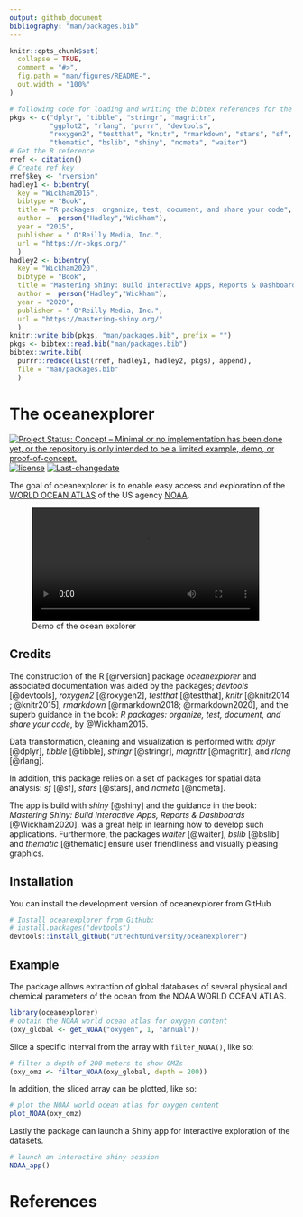 ```yaml
---
output: github_document
bibliography: "man/packages.bib"
---
```


<!-- README.md is generated from README.Rmd. Please edit that file -->

```r
knitr::opts_chunk$set(
  collapse = TRUE,
  comment = "#>",
  fig.path = "man/figures/README-",
  out.width = "100%"
)
```


```r
# following code for loading and writing the bibtex references for the used pkgs
pkgs <- c("dplyr", "tibble", "stringr", "magrittr",
          "ggplot2", "rlang", "purrr", "devtools", 
          "roxygen2", "testthat", "knitr", "rmarkdown", "stars", "sf", 
          "thematic", "bslib", "shiny", "ncmeta", "waiter")  
# Get the R reference
rref <- citation()
# Create ref key
rref$key <- "rversion"
hadley1 <- bibentry(
  key = "Wickham2015",
  bibtype = "Book",
  title = "R packages: organize, test, document, and share your code",
  author =  person("Hadley","Wickham"),
  year = "2015",
  publisher = " O'Reilly Media, Inc.",
  url = "https://r-pkgs.org/"
  )
hadley2 <- bibentry(
  key = "Wickham2020",
  bibtype = "Book",
  title = "Mastering Shiny: Build Interactive Apps, Reports & Dashboards.",
  author =  person("Hadley","Wickham"),
  year = "2020",
  publisher = " O'Reilly Media, Inc.",
  url = "https://mastering-shiny.org/"
  )
knitr::write_bib(pkgs, "man/packages.bib", prefix = "")
pkgs <- bibtex::read.bib("man/packages.bib")
bibtex::write.bib(
  purrr::reduce(list(rref, hadley1, hadley2, pkgs), append), 
  file = "man/packages.bib"
  )
```


# The oceanexplorer

<!-- badges: start -->
[![Project Status: Concept – Minimal or no implementation has been done yet, or the repository is only intended to be a limited example, demo, or proof-of-concept.](https://www.repostatus.org/badges/latest/concept.svg)](https://www.repostatus.org/#concept)
[![license](https://img.shields.io/github/license/mashape/apistatus.svg)](https://choosealicense.com/licenses/mit/)
[![Last-changedate](https://img.shields.io/badge/last%20change-`r gsub('-', '--', Sys.Date())`-yellowgreen.svg)](/commits/master)
<!-- badges: end -->

The goal of oceanexplorer is to enable easy access and exploration of the [WORLD OCEAN ATLAS](https://www.nodc.noaa.gov/OC5/SELECT/woaselect/woaselect.html) of the US agency [NOAA](https://www.ncei.noaa.gov/).



![Demo of the ocean explorer](man/figures/oceanexplorer-demo.webm){width=95%}

## Credits

The construction of the R [@rversion] package *oceanexplorer* and associated documentation was aided by the packages; *devtools* [@devtools], *roxygen2* [@roxygen2], *testthat* [@testthat], *knitr* [@knitr2014 ; @knitr2015], *rmarkdown* [@rmarkdown2018; @rmarkdown2020], and the superb guidance in the book: *R packages: organize, test, document, and share your code*, by @Wickham2015. 

Data transformation, cleaning and visualization is performed with: *dplyr* [@dplyr], *tibble* [@tibble], *stringr* [@stringr], *magrittr* [@magrittr], and *rlang* [@rlang].

In addition, this package relies on a set of packages for spatial data analysis: *sf* [@sf], *stars* [@stars], and *ncmeta* [@ncmeta].

The app is build with *shiny* [@shiny] and the guidance in the book: *Mastering Shiny: Build Interactive Apps, Reports & Dashboards* [@Wickham2020]. was a great help in learning how to develop such applications. Furthermore, the packages *waiter* [@waiter], *bslib* [@bslib] and *thematic* [@thematic] ensure user friendliness and visually pleasing graphics.


## Installation

You can install the development version of oceanexplorer from GitHub

``` r
# Install oceanexplorer from GitHub: 
# install.packages("devtools")
devtools::install_github("UtrechtUniversity/oceanexplorer")
```


## Example

The package allows extraction of global databases of several physical and chemical parameters of the ocean from the NOAA WORLD OCEAN ATLAS.

```r
library(oceanexplorer)
# obtain the NOAA world ocean atlas for oxygen content
(oxy_global <- get_NOAA("oxygen", 1, "annual"))
```


Slice a specific interval from the array with `filter_NOAA()`, like so:

```r
# filter a depth of 200 meters to show OMZs
(oxy_omz <- filter_NOAA(oxy_global, depth = 200))
```


In addition, the sliced array can be plotted, like so:

```r
# plot the NOAA world ocean atlas for oxygen content
plot_NOAA(oxy_omz)
```

Lastly the package can launch a Shiny app for interactive exploration of the datasets.

```r
# launch an interactive shiny session
NOAA_app()
```

# References
